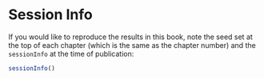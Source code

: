 # Session Info {#sec-session-info}

If you would like to reproduce the results in this book, note the seed set at the top of each chapter (which is the same as the chapter number) and the `sessionInfo` at the time of publication:

```r
sessionInfo()
```

\backmatter
